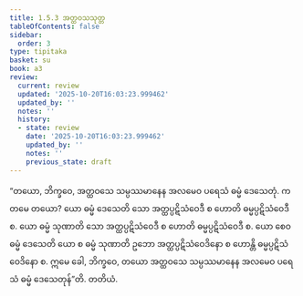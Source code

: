 ```yaml
---
title: 1.5.3 အတ္ထဝသသုတ္တ
tableOfContents: false
sidebar:
  order: 3
type: tipitaka
basket: su
book: a3
review:
  current: review
  updated: '2025-10-20T16:03:23.999462'
  updated_by: ''
  notes: ''
  history:
  - state: review
    date: '2025-10-20T16:03:23.999462'
    updated_by: ''
    notes: ''
    previous_state: draft
---
```



<DynamicBreadcrumb />


<ReviewStatus review={frontmatter.review} showDetails={true} />

<HypothesisAnnotation frontmatter={frontmatter} />

<Division number="43" book="a3" e="ch" v="15" p="149">

<Paragraph number="278" book="a3">
“တယော, ဘိက္ခဝေ, အတ္ထဝသေ သမ္ပဿမာနေန အလမေဝ ပရေသံ ဓမ္မံ ဒေသေတုံ. ကတမေ တယော? ယော ဓမ္မံ ဒေသေတိ သော အတ္ထပ္ပဋိသံဝေဒီ စ ဟောတိ ဓမ္မပ္ပဋိသံဝေဒီ စ. ယော ဓမ္မံ သုဏာတိ သော အတ္ထပ္ပဋိသံဝေဒီ စ ဟောတိ ဓမ္မပ္ပဋိသံဝေဒီ စ. ယော စေဝ ဓမ္မံ ဒေသေတိ ယော စ ဓမ္မံ သုဏာတိ ဥဘော အတ္ထပ္ပဋိသံဝေဒိနော စ ဟောန္တိ ဓမ္မပ္ပဋိသံဝေဒိနော စ. ဣမေ ခေါ, ဘိက္ခဝေ, တယော အတ္ထဝသေ သမ္ပဿမာနေန အလမေဝ ပရေသံ ဓမ္မံ ဒေသေတုန်”တိ.

</Paragraph>
</Division>

<Paragraph number="279" type="center" book="a3">
တတိယံ.
</Paragraph>
